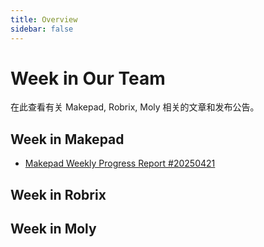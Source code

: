 ```yaml
---
title: Overview
sidebar: false
---
```


# Week in Our Team

在此查看有关 Makepad, Robrix, Moly 相关的文章和发布公告。

## Week in Makepad

- [Makepad Weekly Progress Report #20250421](/zh/weekly/makepad/20250421)

## Week in Robrix
## Week in Moly